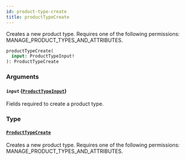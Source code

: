 ```yaml
---
id: product-type-create
title: productTypeCreate
---
```



Creates a new product type. Requires one of the following permissions: MANAGE_PRODUCT_TYPES_AND_ATTRIBUTES.

```graphql
productTypeCreate(
  input: ProductTypeInput!
): ProductTypeCreate
```


### Arguments

#### `input` ([`ProductTypeInput`](../../../developer/api-reference/inputs/product-type-input))

Fields required to create a product type.


### Type

#### [`ProductTypeCreate`](../../../developer/api-reference/objects/product-type-create) 

Creates a new product type. Requires one of the following permissions: MANAGE_PRODUCT_TYPES_AND_ATTRIBUTES.





